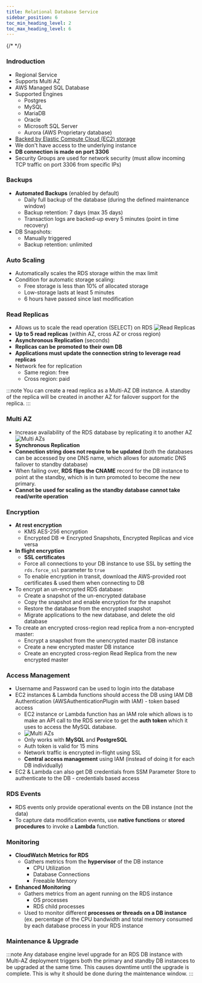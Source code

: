 ```yaml
---
title: Relational Database Service
sidebar_position: 6
toc_min_heading_level: 2
toc_max_heading_level: 6
---
```


{/* <TOCInline toc={toc} minHeadingLevel={2} maxHeadingLevel={6} /> */}

### Indroduction

- Regional Service
- Supports Multi AZ
- AWS Managed SQL Database
- Supported Engines
  - Postgres
  - MySQL
  - MariaDB
  - Oracle
  - Microsoft SQL Server
  - Aurora (AWS Proprietary database)
- [Backed by Elastic Compute Cloud (EC2) storage](../Computing/EC2/EC2.mdx)
- We don't have access to the underlying instance
- **DB connection is made on port 3306**
- Security Groups are used for network security (must allow incoming TCP traffic on port 3306 from specific IPs)

### Backups

- **Automated Backups** (enabled by default)
  - Daily full backup of the database (during the defined maintenance window)
  - Backup retention: 7 days (max 35 days)
  - Transaction logs are backed-up every 5 minutes (point in time recovery)
- DB Snapshots:
  - Manually triggered
  - Backup retention: unlimited

### Auto Scaling

- Automatically scales the RDS storage within the max limit
- Condition for automatic storage scaling:
  - Free storage is less than 10% of allocated storage
  - Low-storage lasts at least 5 minutes
  - 6 hours have passed since last modification

### Read Replicas
- Allows us to scale the read operation (SELECT) on RDS
![Read Replicas](/img/rds-replica.jpg)
- **Up to 5 read replicas** (within AZ, cross AZ or cross region)
- **Asynchronous Replication** (seconds)
- **Replicas can be promoted to their own DB**
- **Applications must update the connection string to leverage read replicas**
- Network fee for replication
  - Same region: free
  - Cross region: paid

:::note
You can create a read replica as a Multi-AZ DB instance. A standby of the replica will be created in another AZ for failover support for the replica.
:::

### Multi AZ
- Increase availability of the RDS database by replicating it to another AZ
![Multi AZs](/img/rds-multi-az.jpg)
- **Synchronous Replication**
- **Connection string does not require to be updated** (both the databases can be accessed by one DNS name, which allows for automatic DNS failover to standby database)
- When failing over, **RDS flips the CNAME** record for the DB instance to point at the standby, which is in turn promoted to become the new primary.
- **Cannot be used for scaling as the standby database cannot take read/write operation**

### Encryption
- **At rest encryption**
  - KMS AES-256 encryption
  - Encrypted DB => Encrypted Snapshots, Encrypted Replicas and vice versa
- **In flight encryption**
  - **SSL certificates**
  - Force all connections to your DB instance to use SSL by setting the `rds.force_ssl` parameter to `true`
  - To enable encryption in transit, download the AWS-provided root certificates & used them when connecting to DB
- To encrypt an un-encrypted RDS database:
  - Create a snapshot of the un-encrypted database
  - Copy the snapshot and enable encryption for the snapshot
  - Restore the database from the encrypted snapshot
  - Migrate applications to the new database, and delete the old database
- To create an encrypted cross-region read replica from a non-encrypted master:
  - Encrypt a snapshot from the unencrypted master DB instance
  - Create a new encrypted master DB instance
  - Create an encrypted cross-region Read Replica from the new encrypted master

### Access Management
- Username and Password can be used to login into the database
- EC2 instances & Lambda functions should access the DB using IAM DB Authentication (AWSAuthenticationPlugin with IAM) - token based access
  - EC2 instance or Lambda function has an IAM role which allows is to make an API call to the RDS service to get the **auth token** which it uses to access the MySQL database.
  - ![Multi AZs](/img/rds-iam.jpg)
  - Only works with **MySQL** and **PostgreSQL**
  - Auth token is valid for 15 mins
  - Network traffic is encrypted in-flight using SSL
  - **Central access management** using IAM (instead of doing it for each DB individually)
- EC2 & Lambda can also get DB credentials from SSM Parameter Store to authenticate to the DB - credentials based access

### RDS Events
- RDS events only provide operational events on the DB instance (not the data)
- To capture data modification events, use **native functions** or **stored procedures** to invoke a **Lambda** function.

### Monitoring
- **CloudWatch Metrics for RDS**
  - Gathers metrics from the **hypervisor** of the DB instance
    - CPU Utilization
    - Database Connections
    - Freeable Memory
- **Enhanced Monitoring**
  - Gathers metrics from an agent running on the RDS instance
    - OS processes
    - RDS child processes
  - Used to monitor different **processes or threads on a DB instance** (ex. percentage of the CPU bandwidth and total memory consumed by each database process in your RDS instance

### Maintenance & Upgrade
:::note
Any database engine level upgrade for an RDS DB instance with Multi-AZ deployment triggers both the primary and standby DB instances to be upgraded at the same time.
This causes downtime until the upgrade is complete.
This is why it should be done during the maintenance window.
:::